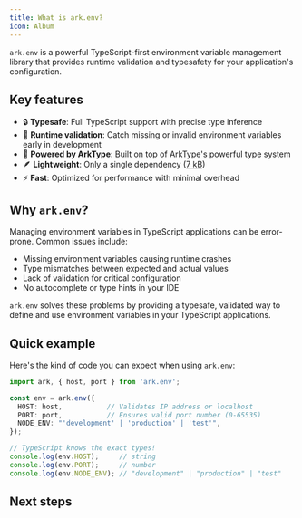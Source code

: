 ```yaml
---
title: What is ark.env?
icon: Album
---
```


`ark.env` is a powerful TypeScript-first environment variable management library that provides runtime validation and typesafety for your application's configuration.

## Key features

- 🔒 **Typesafe**: Full TypeScript support with precise type inference
- 🚀 **Runtime validation**: Catch missing or invalid environment variables early in development
- 💪 **Powered by ArkType**: Built on top of ArkType's powerful type system
- 🪶 **Lightweight**: Only a single dependency ([7 kB](https://github.com/alexeyraspopov/picocolors#benchmarks))
- ⚡ **Fast**: Optimized for performance with minimal overhead

## Why `ark.env`?

Managing environment variables in TypeScript applications can be error-prone. Common issues include:
- Missing environment variables causing runtime crashes
- Type mismatches between expected and actual values
- Lack of validation for critical configuration
- No autocomplete or type hints in your IDE

`ark.env` solves these problems by providing a typesafe, validated way to define and use environment variables in your TypeScript applications.

## Quick example

Here's the kind of code you can expect when using `ark.env`:

```ts
import ark, { host, port } from 'ark.env';

const env = ark.env({
  HOST: host,           // Validates IP address or localhost
  PORT: port,           // Ensures valid port number (0-65535)
  NODE_ENV: "'development' | 'production' | 'test'",
});

// TypeScript knows the exact types!
console.log(env.HOST);     // string
console.log(env.PORT);     // number
console.log(env.NODE_ENV); // "development" | "production" | "test"
```

## Next steps

<Cards>
  <Card title="Quickstart" href="/docs/quickstart" description="Quickly get started with ark.env in your project" />
  <Card title="GitHub Repository" href="https://github.com/yamcodes/ark.env" description="View the source code and contribute to the project" />
  <Card title="ArkType Documentation" href="https://arktype.io/docs" description="Learn more about the underlying type system" className="bg-blue-900" />
</Cards>